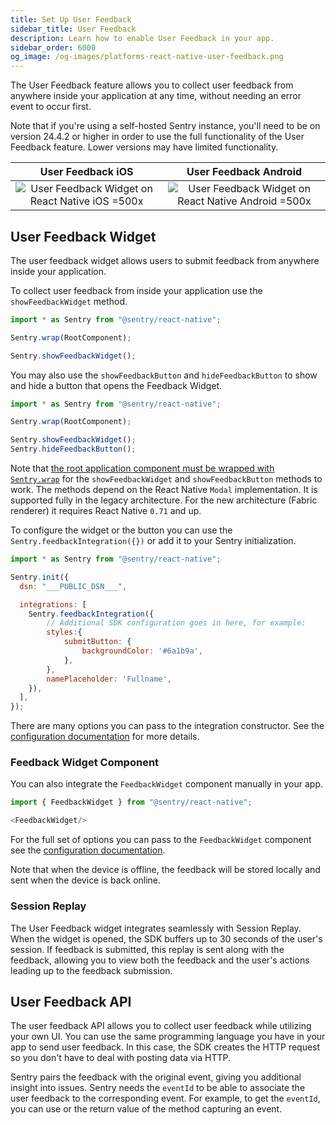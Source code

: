 ```yaml
---
title: Set Up User Feedback
sidebar_title: User Feedback
description: Learn how to enable User Feedback in your app.
sidebar_order: 6000
og_image: /og-images/platforms-react-native-user-feedback.png
---
```


The User Feedback feature allows you to collect user feedback from anywhere inside your application at any time, without needing an error event to occur first.

Note that if you're using a self-hosted Sentry instance, you'll need to be on version 24.4.2 or higher in order to use the full functionality of the User Feedback feature. Lower versions may have limited functionality.

|User Feedback iOS              |User Feedback Android                     |
|:-----------------------------:|:---------------------------------------: |
|![User Feedback Widget on React Native iOS =500x](./img/user-feedback-rn-ios-widget.png)  |![User Feedback Widget on React Native Android =500x](./img/user-feedback-rn-android-widget.png) |

## User Feedback Widget

The user feedback widget allows users to submit feedback from anywhere inside your application.

To collect user feedback from inside your application use the `showFeedbackWidget` method.

```javascript
import * as Sentry from "@sentry/react-native";

Sentry.wrap(RootComponent);

Sentry.showFeedbackWidget();
```

You may also use the `showFeedbackButton` and `hideFeedbackButton` to show and hide a button that opens the Feedback Widget.

```javascript
import * as Sentry from "@sentry/react-native";

Sentry.wrap(RootComponent);

Sentry.showFeedbackWidget();
Sentry.hideFeedbackButton();
```

Note that [the root application component must be wrapped with `Sentry.wrap`](/platforms/react-native/#wrap-your-app) for the `showFeedbackWidget` and `showFeedbackButton` methods to work. The methods depend on the React Native `Modal` implementation. It is supported fully in the legacy architecture. For the new architecture (Fabric renderer) it requires React Native `0.71` and up.

To configure the widget or the button you can use the `Sentry.feedbackIntegration({})` or add it to your Sentry initialization.

```javascript
import * as Sentry from "@sentry/react-native";

Sentry.init({
  dsn: "___PUBLIC_DSN___",

  integrations: [
    Sentry.feedbackIntegration({
        // Additional SDK configuration goes in here, for example:
        styles:{
            submitButton: {
                backgroundColor: '#6a1b9a',
            },
        },
        namePlaceholder: 'Fullname',
    }),
  ],
});
```

There are many options you can pass to the integration constructor. See the [configuration documentation](/platforms/react-native/user-feedback/configuration/) for more details.

### Feedback Widget Component

You can also integrate the `FeedbackWidget` component manually in your app.

```javascript
import { FeedbackWidget } from "@sentry/react-native";

<FeedbackWidget/>
```

For the full set of options you can pass to the `FeedbackWidget` component see the [configuration documentation](/platforms/react-native/user-feedback/configuration/).

<Alert>

Note that when the device is offline, the feedback will be stored locally and sent when the device is back online.

</Alert>

### Session Replay

The User Feedback widget integrates seamlessly with Session Replay. When the widget is opened, the SDK buffers up to 30 seconds of the user's session. If feedback is submitted, this replay is sent along with the feedback, allowing you to view both the feedback and the user's actions leading up to the feedback submission.

## User Feedback API

The user feedback API allows you to collect user feedback while utilizing your own UI. You can use the same programming language you have in your app to send user feedback. In this case, the SDK creates the HTTP request so you don't have to deal with posting data via HTTP.

Sentry pairs the feedback with the original event, giving you additional insight into issues. Sentry needs the `eventId` to be able to associate the user feedback to the corresponding event. For example, to get the `eventId`, you can use <PlatformLink to="/configuration/options/#before-send"><PlatformIdentifier name="before-send" /></PlatformLink> or the return value of the method capturing an event.

<PlatformContent includePath="user-feedback/sdk-api-example/" />
